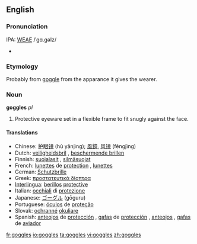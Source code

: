 ==English==

===Pronunciation===
IPA: [[WEAE]] /ˈgɑ.gəlz/
*{{audio|en-us-goggles.ogg|Audio (US)}}

===Etymology===
Probably from [[goggle]] from the apparance it gives the wearer.

===Noun===
'''goggles''' ''pl''

# Protective eyeware set in a flexible frame to fit snugly against the face.

====Translations====
*Chinese: [[护眼镜]] (hù yǎnjìng); [[風鏡]], [[风镜]] (fēngjìng)
*Dutch: [[veiligheidsbril]] {{m}}, [[beschermende brillen]] {{mpl}}
*Finnish: [[suojalasit]] {{p}}, [[silmäsuojat]] {{p}}
*French: [[lunettes]] de [[protection]] {{fpl}}, [[lunettes]] {{fpl}}
*German: [[Schutzbrille]] {{f}}
*Greek: [[προστατευτικά δίοπτρα]] {{pl}}
*[[Interlingua]]: [[berillos]] [[protective]]
*Italian: [[occhiali]] di [[protezione]] {{mpl}}
*Japanese: [[ゴーグル]] (gōguru)
*Portuguese: [[óculos]] de [[proteção]] {{mpl}}
*Slovak: [[ochranné]] [[okuliare]] {{mpl}}
*Spanish: [[anteojos]] de [[protección]] {{mpl}}, [[gafas]] de [[protección]] {{fpl}}, [[anteojos]] {{mpl}}, [[gafas]] de [[aviador]] {{mpl}}

[[fr:goggles]]
[[io:goggles]]
[[ta:goggles]]
[[vi:goggles]]
[[zh:goggles]]